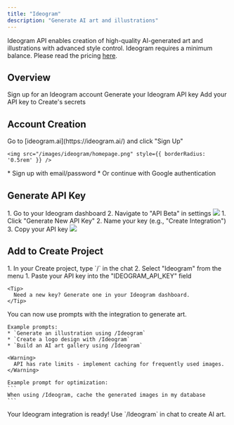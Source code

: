 ```yaml
---
title: "Ideogram"
description: "Generate AI art and illustrations"
---
```


Ideogram API enables creation of high-quality AI-generated art and illustrations with advanced style control.
<Warning> Ideogram requires a minimum balance. Please read the pricing [here](https://about.ideogram.ai/api-pricing).</Warning>

## Overview

<CardGroup cols={2}>
  <Card title="Create Account" icon="user">
    Sign up for an Ideogram account
  </Card>
  <Card title="Get API Key" icon="key">
    Generate your Ideogram API key
  </Card>
  <Card title="Copy into Create" icon="plug">
    Add your API key to Create's secrets
  </Card>
</CardGroup>

## Account Creation

<Steps>
  <Step title="Visit Ideogram Website">
    Go to [ideogram.ai](https://ideogram.ai/) and click "Sign Up"
    
    <img src="/images/ideogram/homepage.png" style={{ borderRadius: '0.5rem' }} />
  </Step>

  <Step title="Choose Signup Method">
    * Sign up with email/password
    * Or continue with Google authentication
  </Step>
</Steps>

## Generate API Key

<Steps>
  <Step title="Access API Settings">
    1. Go to your Ideogram dashboard
    2. Navigate to "API Beta" in settings
    <img src="/images/ideogram/settings.png" style={{ borderRadius: '0.5rem' }} />
  </Step>

  <Step title="Create New Key">
    1. Click "Generate New API Key"
    2. Name your key (e.g., "Create Integration")
    3. Copy your API key
    <img src="/images/ideogram/apigen.png" style={{ borderRadius: '0.5rem' }} />
  </Step>
</Steps>

## Add to Create Project

<Steps>
  <Step title="Add the integration">
    1. In your Create project, type `/` in the chat 
    2. Select "Ideogram" from the menu
  </Step>

  <Step title="Add your API key">
    1. Paste your API key into the "IDEOGRAM_API_KEY" field
    
    <Tip>
      Need a new key? Generate one in your Ideogram dashboard.
    </Tip>
  </Step>

  <Step title="Start creating">
    You can now use prompts with the integration to generate art.

    Example prompts:
    * `Generate an illustration using /Ideogram`
    * `Create a logo design with /Ideogram`
    * `Build an AI art gallery using /Ideogram`

    <Warning>
      API has rate limits - implement caching for frequently used images.
    </Warning>

    Example prompt for optimization:
    ```
    When using /Ideogram, cache the generated images in my database
    ```
  </Step>
</Steps>

<Note type="success">
  Your Ideogram integration is ready! Use `/Ideogram` in chat to create AI art.
</Note>
